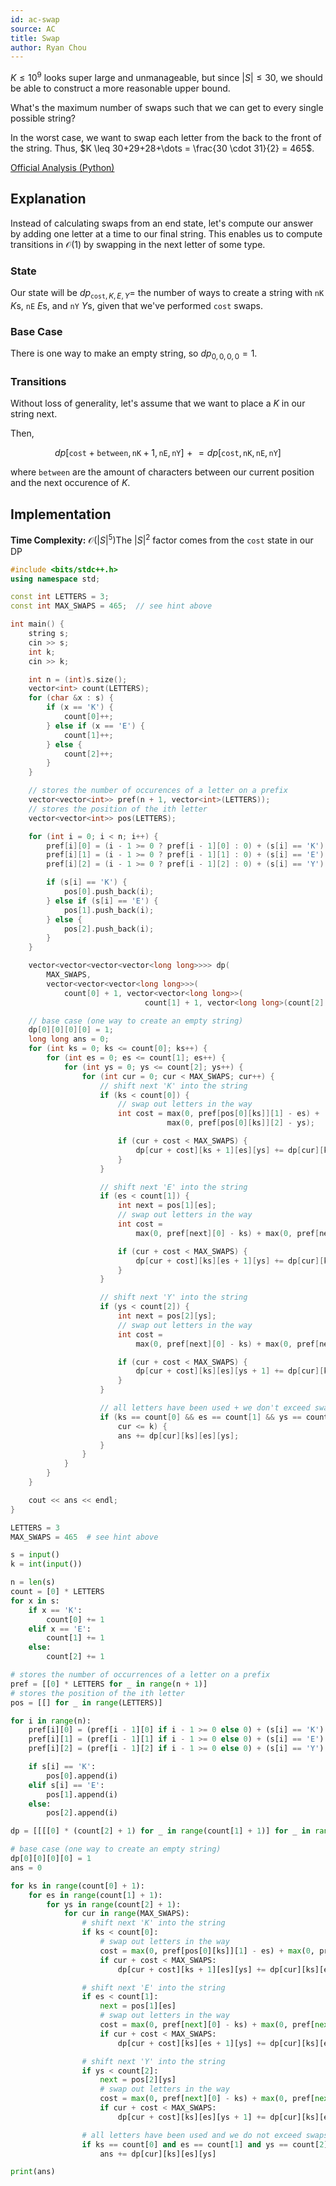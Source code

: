 ```yaml
---
id: ac-swap
source: AC
title: Swap
author: Ryan Chou
---
```


<Spoiler title="Hint 1">

$K \leq 10^9$ looks super large and unmanageable, but since $|S| \leq 30$, we should be able
to construct a more reasonable upper bound.

What's the maximum number of swaps such that we can get to every single possible string?

</Spoiler>

<Spoiler title="Answer to hint 1">

In the worst case, we want to swap each letter from the back to the front of the string.
Thus, $K \leq 30+29+28+\dots = \frac{30 \cdot 31}{2} = 465$.

</Spoiler>

<Spoiler title="Solution">

[Official Analysis (Python)](https://atcoder.jp/contests/abc227/editorial/2920)

## Explanation

Instead of calculating swaps from an end state, let's compute our answer by
adding one letter at a time to our final string. This enables us to compute
transitions in $\mathcal{O}(1)$ by swapping in the next letter of some type.

### State

Our state will be $dp_{\texttt{cost}, K, E, Y} =$
the number of ways to create a string with $\texttt{nK}$ $K$s, $\texttt{nE}$ $E$s, and
$\texttt{nY}$ $Y$s, given that we've performed $\texttt{cost}$ swaps.

### Base Case

There is one way to make an empty string, so $dp_{0,0,0,0} = 1$.

### Transitions

Without loss of generality, let's assume that we want to place a $K$ in our string next.

Then,

$$
dp[\texttt{cost} + \texttt{between}, \texttt{nK} + 1, \texttt{nE}, \texttt{nY}] \mathrel{+}= dp[\texttt{cost},\texttt{nK},\texttt{nE},\texttt{nY}]
$$

where $\texttt{between}$ are the amount of characters between our current position and the next
occurence of $K$.

## Implementation

**Time Complexity:** $\mathcal{O}(|S|^5)$<Asterisk>The $|S|^2$
factor comes from the $\texttt{cost}$ state in our DP</Asterisk>

<LanguageSection>
<CPPSection>

```cpp
#include <bits/stdc++.h>
using namespace std;

const int LETTERS = 3;
const int MAX_SWAPS = 465;  // see hint above

int main() {
	string s;
	cin >> s;
	int k;
	cin >> k;

	int n = (int)s.size();
	vector<int> count(LETTERS);
	for (char &x : s) {
		if (x == 'K') {
			count[0]++;
		} else if (x == 'E') {
			count[1]++;
		} else {
			count[2]++;
		}
	}

	// stores the number of occurences of a letter on a prefix
	vector<vector<int>> pref(n + 1, vector<int>(LETTERS));
	// stores the position of the ith letter
	vector<vector<int>> pos(LETTERS);

	for (int i = 0; i < n; i++) {
		pref[i][0] = (i - 1 >= 0 ? pref[i - 1][0] : 0) + (s[i] == 'K');
		pref[i][1] = (i - 1 >= 0 ? pref[i - 1][1] : 0) + (s[i] == 'E');
		pref[i][2] = (i - 1 >= 0 ? pref[i - 1][2] : 0) + (s[i] == 'Y');

		if (s[i] == 'K') {
			pos[0].push_back(i);
		} else if (s[i] == 'E') {
			pos[1].push_back(i);
		} else {
			pos[2].push_back(i);
		}
	}

	vector<vector<vector<vector<long long>>>> dp(
	    MAX_SWAPS,
	    vector<vector<vector<long long>>>(
	        count[0] + 1, vector<vector<long long>>(
	                          count[1] + 1, vector<long long>(count[2] + 1, 0))));

	// base case (one way to create an empty string)
	dp[0][0][0][0] = 1;
	long long ans = 0;
	for (int ks = 0; ks <= count[0]; ks++) {
		for (int es = 0; es <= count[1]; es++) {
			for (int ys = 0; ys <= count[2]; ys++) {
				for (int cur = 0; cur < MAX_SWAPS; cur++) {
					// shift next 'K' into the string
					if (ks < count[0]) {
						// swap out letters in the way
						int cost = max(0, pref[pos[0][ks]][1] - es) +
						           max(0, pref[pos[0][ks]][2] - ys);

						if (cur + cost < MAX_SWAPS) {
							dp[cur + cost][ks + 1][es][ys] += dp[cur][ks][es][ys];
						}
					}

					// shift next 'E' into the string
					if (es < count[1]) {
						int next = pos[1][es];
						// swap out letters in the way
						int cost =
						    max(0, pref[next][0] - ks) + max(0, pref[next][2] - ys);

						if (cur + cost < MAX_SWAPS) {
							dp[cur + cost][ks][es + 1][ys] += dp[cur][ks][es][ys];
						}
					}

					// shift next 'Y' into the string
					if (ys < count[2]) {
						int next = pos[2][ys];
						// swap out letters in the way
						int cost =
						    max(0, pref[next][0] - ks) + max(0, pref[next][1] - es);

						if (cur + cost < MAX_SWAPS) {
							dp[cur + cost][ks][es][ys + 1] += dp[cur][ks][es][ys];
						}
					}

					// all letters have been used + we don't exceed swaps
					if (ks == count[0] && es == count[1] && ys == count[2] &&
					    cur <= k) {
						ans += dp[cur][ks][es][ys];
					}
				}
			}
		}
	}

	cout << ans << endl;
}
```

</CPPSection>

<PySection>

```py
LETTERS = 3
MAX_SWAPS = 465  # see hint above

s = input()
k = int(input())

n = len(s)
count = [0] * LETTERS
for x in s:
    if x == 'K':
        count[0] += 1
    elif x == 'E':
        count[1] += 1
    else:
        count[2] += 1

# stores the number of occurrences of a letter on a prefix
pref = [[0] * LETTERS for _ in range(n + 1)]
# stores the position of the ith letter
pos = [[] for _ in range(LETTERS)]

for i in range(n):
    pref[i][0] = (pref[i - 1][0] if i - 1 >= 0 else 0) + (s[i] == 'K')
    pref[i][1] = (pref[i - 1][1] if i - 1 >= 0 else 0) + (s[i] == 'E')
    pref[i][2] = (pref[i - 1][2] if i - 1 >= 0 else 0) + (s[i] == 'Y')

    if s[i] == 'K':
        pos[0].append(i)
    elif s[i] == 'E':
        pos[1].append(i)
    else:
        pos[2].append(i)

dp = [[[[0] * (count[2] + 1) for _ in range(count[1] + 1)] for _ in range(count[0] + 1)] for _ in range(MAX_SWAPS)]

# base case (one way to create an empty string)
dp[0][0][0][0] = 1
ans = 0

for ks in range(count[0] + 1):
    for es in range(count[1] + 1):
        for ys in range(count[2] + 1):
            for cur in range(MAX_SWAPS):
                # shift next 'K' into the string
                if ks < count[0]:
                    # swap out letters in the way
                    cost = max(0, pref[pos[0][ks]][1] - es) + max(0, pref[pos[0][ks]][2] - ys)
                    if cur + cost < MAX_SWAPS:
                        dp[cur + cost][ks + 1][es][ys] += dp[cur][ks][es][ys]

                # shift next 'E' into the string
                if es < count[1]:   
                    next = pos[1][es]
                    # swap out letters in the way
                    cost = max(0, pref[next][0] - ks) + max(0, pref[next][2] - ys)
                    if cur + cost < MAX_SWAPS:
                        dp[cur + cost][ks][es + 1][ys] += dp[cur][ks][es][ys]

                # shift next 'Y' into the string
                if ys < count[2]:
                    next = pos[2][ys]
                    # swap out letters in the way
                    cost = max(0, pref[next][0] - ks) + max(0, pref[next][1] - es)
                    if cur + cost < MAX_SWAPS:
                        dp[cur + cost][ks][es][ys + 1] += dp[cur][ks][es][ys]

                # all letters have been used and we do not exceed swaps
                if ks == count[0] and es == count[1] and ys == count[2] and cur <= k:
                    ans += dp[cur][ks][es][ys]

print(ans)

```

</PySection>

</LanguageSection>

</Spoiler>
